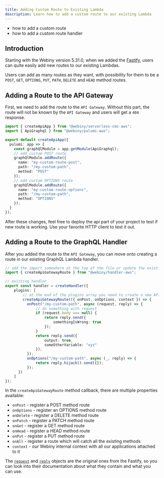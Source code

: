 ```yaml
---
title: Adding Custom Route to Existing Lambda
description: Learn how to add a custom route to our existing Lambda
---
```



<Alert type="success" title="What you'll learn">

- how to add a custom route
- how to add a custom route handler

</Alert>

## Introduction

Starting with the Webiny version 5.31.0, when we added the [Fastify](https://www.fastify.io/), users can quite easily add new routes to our existing Lambdas.

Users can add as many routes as they want, with possibility for them to be a `POST`, `GET`, `OPTIONS`, `PUT`, `PATH`, `DELETE` and `HEAD` method routes.

## Adding a Route to the API Gateway

First, we need to add the route to the `API Gateway`.
Without this part, the route will not be known by the `API Gateway` and users will get a `404` response.

```typescript apps/api/webiny.application.ts
import { createApiApp } from "@webiny/serverless-cms-aws";
import { ApiGraphql } from "@webiny/pulumi-aws";

export default createApiApp({
  pulumi: app => {
    const graphQlModule = app.getModule(ApiGraphql);
    // add custom POST route
    graphQlModule.addRoute({
      name: "my-custom-route-post",
      path: "/my-custom-path",
      method: "POST"
    });
    // add custom OPTIONS route
    graphQlModule.addRoute({
      name: "my-custom-route-options",
      path: "/my-custom-path",
      method: "OPTIONS"
    });
  }
});
```

After these changes, feel free to deploy the api part of your project to test if new route is working. Use your favorite HTTP client to test it out.

## Adding a Route to the GraphQL Handler

After you added the route to the `API Gateway`, you can move onto creating a route in our existing GraphQL Lambda handler.

```typescript apps/api/graphql/src/index.ts
// add the import somewhere at the top of the file or update the existing import from @webiny/handler-aws
import { createApiGatewayRoute } from "@webiny/handler-aws";

// existing handler
export const handler = createHandler({
    plugins: [
        // at the end of the plugins array you need to create a new API Gateway route
        createApiGatewayRoute(({ onPost, onOptions, context }) => {
          onPost("/my-custom-path", async (request, reply) => {
              // do something with request
              if (request.body === null) {
                  return reply.send({
                      somethingIsWrong: true
                  });
              }
              return reply.send({
                  output: true,
                  someOtherVariable: "xyz"
              });
          });
          onOptions("/my-custom-path", async (_, reply) => {
              return reply.hijack().send({});
          });
      })
    ]
});
```

In the `createApiGatewayRoute` method callback, there are multiple properties available:

* `onPost` - register a POST method route
* `onOptions` - register an OPTIONS method route
* `onDelete` - register a DELETE method route
* `onPatch` - register a PATCH method route
* `onGet` - register a GET method route
* `onHead` - register a HEAD method route
* `onPut` - register a PUT method route
* `onAll` - register a route which will catch all the existing methods
* `context` - our Webiny internal context with all our applications attached to it

The [`request`](https://www.fastify.io/docs/latest/Reference/Request/) and [`reply`](https://www.fastify.io/docs/latest/Reference/Reply/) objects are the original ones from the Fastify, so you can look into their documentation about what they contain and what you can use.
